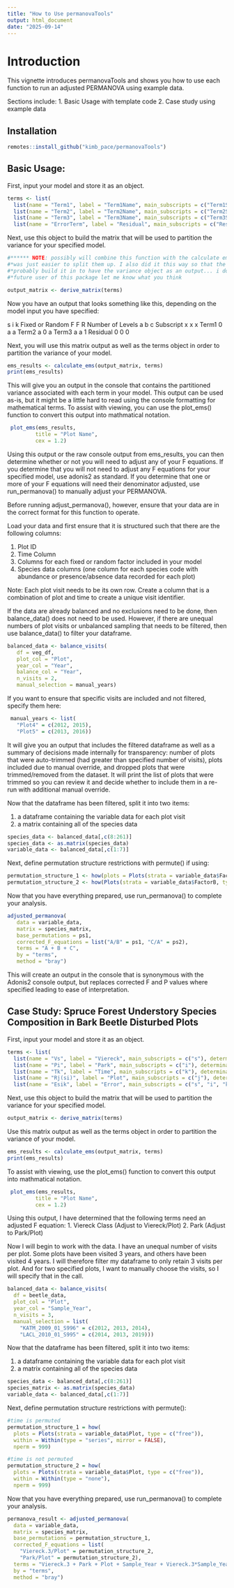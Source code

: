 ```yaml
---
title: "How to Use permanovaTools"
output: html_document
date: "2025-09-14"
---
```


# Introduction 

This vignette introduces permanovaTools and shows you how to use each function to run an adjusted PERMANOVA using example data. 

Sections include: 
1. Basic Usage with template code 
2. Case study using example data 
 

## Installation 

```r
remotes::install_github("kimb_pace/permanovaTools")
```

## Basic Usage: 

First, input your model and store it as an object. 

```r

terms <- list(
  list(name = "Term1", label = "Term1Name", main_subscripts = c("Term1Subscript"), determinant_subscripts = character(0), type = "FixedorRandom", levels = "Term1Levels"),
  list(name = "Term2", label = "Term2Name", main_subscripts = c("Term2Subscript"), determinant_subscripts = character(0), type = "FixedorRandom", levels = "Term2Levels"),
  list(name = "Term3", label = "Term3Name", main_subscripts = c("Term3Subscript"), determinant_subscripts = character(0), type = "FixedorRandom", levels = "Term3Levels"),
  list(name = "ErrorTerm", label = "Residual", main_subscripts = c("ResidualErrorSubscripts), determinant_subscripts = character(0), type = "FixedorRandom", levels = "ErrorLevels"))
```

Next, use this object to build the matrix that will be used to partition the variance for your specified model. 

```r

#****** NOTE: possibly will combine this function with the calculate ems function so it's 100% internal but in the build process it 
#*was just easier to split them up. I also did it this way so that the object output was easy to use for plot_ems but again I could 
#*probably build it in to have the variance object as an output... i don't know yet. mike if you're reading this as a potential 
#*future user of this package let me know what you think

output_matrix <- derive_matrix(terms)
```

Now you have an output that looks something like this, depending on the model input you have specified: 

s    i    k 
Fixed or Random     F    F    R 
Number of Levels    a    b    c 
Subscript           x    x    x 
Term1               0    a    a
Term2               a    0    a 
Term3               a    a    1 
Residual            0    0    0 

Next, you will use this matrix output as well as the terms object in order to partition the variance of your model. 

```r
ems_results <- calculate_ems(output_matrix, terms)
print(ems_results)
```

This will give you an output in the console that contains the partitioned variance associated with each term in your model. 
This output can be used as-is, but it might be a little hard to read using the console formatting for mathematical terms. 
To assist with viewing, you can use the plot_ems() function to convert this output into mathmatical notation. 

```r
 plot_ems(ems_results, 
         title = "Plot Name",
         cex = 1.2)
```

Using this output or the raw console output from ems_results, you can then determine whether or not you will need to adjust any of your F equations. 
If you determine that you will not need to adjust any F equations for your specified model, use adonis2 as standard. 
If you determine that one or more of your F equations will need their denominator adjusted, use run_permanova() to manually adjust your PERMANOVA. 

Before running adjust_permanova(), however, ensure that your data are in the correct format for this function to operate. 

Load your data and first ensure that it is structured such that there are the following columns: 

1. Plot ID 
2. Time Column 
3. Columns for each fixed or random factor included in your model 
4. Species data columns (one column for each species code with abundance or presence/absence data recorded for each plot)

Note: Each plot visit needs to be its own row. Create a column that is a combination of plot and time to create a unique visit identifier. 

If the data are already balanced and no exclusions need to be done, then balance_data() does not need to be used. 
However, if there are unequal numbers of plot visits or unbalanced sampling that needs to be filtered, then use balance_data() to filter your dataframe. 

```r
balanced_data <- balance_visits(
   df = veg_df,
   plot_col = "Plot",
   year_col = "Year",
   balance_col = "Year",
   n_visits = 2,
   manual_selection = manual_years) 
```

If you want to ensure that specific visits are included and not filtered, specify them here: 
```r
 manual_years <- list(
   "Plot4" = c(2012, 2015),
   "Plot5" = c(2013, 2016))
```

It will give you an output that includes the filtered dataframe as well as a summary of decisions made internally for transparency: 
number of plots that were auto-trimmed (had greater than specified number of visits), plots included due to manual override, 
and dropped plots that were trimmed/removed from the dataset. It will print the list of plots that were trimmed so you can review 
it and decide whether to include them in a re-run with additional manual override. 

Now that the dataframe has been filtered, split it into two items: 

1. a dataframe containing the variable data for each plot visit 
2. a matrix containing all of the species data 

```r
species_data <- balanced_data[,c(8:261)]
species_data <- as.matrix(species_data) 
variable_data <- balanced_data[,c(1:7)]
```

Next, define permutation structure restrictions with permute() if using: 

```r
permutation_structure_1 <- how(plots = Plots(strata = variable_data$FactorB, type = c("free")), within = Within(type = "free"), nperm = 999)
permutation_structure_2 <- how(Plots(strata = variable_data$FactorB, type = c("free")), within = Within(type = "series", mirror = FALSE), nperm = 999)
```

Now that you have everything prepared, use run_permanova() to complete your analysis. 

```r
adjusted_permanova(
   data = variable_data,
   matrix = species_matrix,
   base_permutations = ps1,
   corrected_F_equations = list("A/B" = ps1, "C/A" = ps2),
   terms = "A + B + C",
   by = "terms", 
   method = "bray")
```

This will create an output in the console that is synonymous with the Adonis2 console output, but replaces corrected F and P values where specified leading to ease of interpretation. 







## Case Study: Spruce Forest Understory Species Composition in Bark Beetle Disturbed Plots 

First, input your model and store it as an object. 

```r

terms <- list(
  list(name = "Vs", label = "Viereck", main_subscripts = c("s"), determinant_subscripts = character(0), type = "fixed", levels = "a"),
  list(name = "Pi", label = "Park", main_subscripts = c("i"), determinant_subscripts = character(0), type = "fixed", levels = "b"),
  list(name = "Tk", label = "Time", main_subscripts = c("k"), determinant_subscripts = character(0), type = "random", levels = "c"),
  list(name = "Rj(si)", label = "Plot", main_subscripts = c("j"), determinant_subscripts = c("s", "i"), type = "random", levels = "d"),
  list(name = "Esik", label = "Error", main_subscripts = c("s", "i", "k"), determinant_subscripts = character(0), type = "random", levels = "abc"))

```

Next, use this object to build the matrix that will be used to partition the variance for your specified model. 

```r

output_matrix <- derive_matrix(terms)

```

Use this matrix output as well as the terms object in order to partition the variance of your model. 

```r

ems_results <- calculate_ems(output_matrix, terms)
print(ems_results)

```

To assist with viewing, use the plot_ems() function to convert this output into mathmatical notation. 

```r

 plot_ems(ems_results, 
         title = "Plot Name",
         cex = 1.2)
```

Using this output, I have determined that the following terms need an adjusted F equation: 
1. Viereck Class (Adjust to Viereck/Plot)
2. Park (Adjust to Park/Plot)

Now I will begin to work with the data. I have an unequal number of visits per plot. Some plots have been visited 3 years, and others have been visited 4 years. 
I will therefore filter my dataframe to only retain 3 visits per plot. And for two specified plots, I want to manually choose the visits, so I will specify that in the call. 

```r
balanced_data <- balance_visits(
  df = beetle_data,
  plot_col = "Plot",
  year_col = "Sample_Year",
  n_visits = 3,
  manual_selection = list(
    "KATM_2009_01_S996" = c(2012, 2013, 2014), 
    "LACL_2010_01_S995" = c(2014, 2013, 2019)))
```

Now that the dataframe has been filtered, split it into two items: 

1. a dataframe containing the variable data for each plot visit 
2. a matrix containing all of the species data 

```r
species_data <- balanced_data[,c(8:261)]
species_matrix <- as.matrix(species_data) 
variable_data <- balanced_data[,c(1:7)]
```

Next, define permutation structure restrictions with permute(): 

```r

#time is permuted 
permutation_structure_1 = how(
  plots = Plots(strata = variable_data$Plot, type = c("free")),
  within = Within(type = "series", mirror = FALSE),
  nperm = 999)

#time is not permuted
permutation_structure_2 = how(
  plots = Plots(strata = variable_data$Plot, type = c("free")),
  within = Within(type = "none"),
  nperm = 999)
```

Now that you have everything prepared, use run_permanova() to complete your analysis. 

```r
permanova_result <- adjusted_permanova(
  data = variable_data, 
  matrix = species_matrix, 
  base_permutations = permutation_structure_1,
  corrected_F_equations = list(
    "Viereck.3/Plot" = permutation_structure_2,
    "Park/Plot" = permutation_structure_2),
  terms = "Viereck.3 + Park + Plot + Sample_Year + Viereck.3*Sample_Year",
  by = "terms",
  method = "bray") 
```


